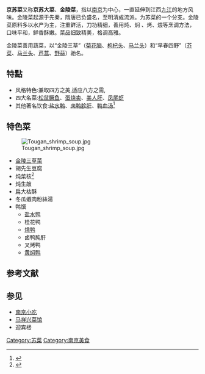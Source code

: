 {{中国菜|hidden=1}}
'''京苏菜'''又称'''京苏大菜'''、'''金陵菜'''，指以[[南京|南京]]为中心，一直延伸到江西[[九江|九江]]的地方风味。金陵菜起源于先秦，隋唐已负盛名，至明清成流派。为苏菜的一个分支。金陵菜原料多以水产为主，注重鲜活，刀功精细，善用炖、焖 、烤、煨等烹调方法，口味平和，鲜香酥嫩。菜品细致精美，格调高雅。

金陵菜善用蔬菜，以“金陵三草”（[[菊花脑|菊花脑]]、[[枸杞头|枸杞头]]、[[马兰头|马兰头]]）和“早春四野”（[[芥菜|芥菜]]、[[马兰头|马兰头]]、[[芦蒿|芦蒿]]、[[野蒜|野蒜]]）驰名。
==特點==
*风格特色:兼取四方之美,适应八方之需,
*四大名菜:[[松鼠鳜鱼|松鼠鳜鱼]]、[[蛋烧卖|蛋烧卖]]、[[美人肝|美人肝]]、[[凤尾虾|凤尾虾]]
*其他著名饮食:[[盐水鸭|盐水鸭]]、[[卤鸭胗肝|卤鸭胗肝]]、[[鸭血汤|鸭血汤]]<ref>{{Cite web |url=http://www.sohu.com/a/241352747_636394 |title=20道南京菜 |accessdate=2019-10-31 |archive-date=2020-11-27 |archive-url=https://web.archive.org/web/20201127124154/https://www.sohu.com/a/241352747_636394 |dead-url=no }}</ref>

==特色菜==
[[File:Tougan_shrimp_soup.jpg|thumb]]
*[[金陵三草菜|金陵三草菜]]
*胡先生豆腐
*炖菜核<ref>{{Cite web |url=http://www.sohu.com/a/303980813_100132429 |title=南京十大菜 |accessdate=2019-10-31 |archive-date=2020-11-27 |archive-url=https://web.archive.org/web/20201127140702/https://www.sohu.com/a/303980813_100132429 |dead-url=no }}</ref>
*炖生敲
*扁大枯酥
*冬瓜蝦肉粉絲湯
*鸭馔
**[[盐水鸭|盐水鸭]]
**桂花鸭
**[[燒鸭|燒鸭]]
**卤鸭肫肝
**叉烤鸭
**[[黄焖鸭|黄焖鸭]]
== 参考文献 ==
{{Reflist}}

== 参见 ==
* [[南京小吃|南京小吃]]
* [[马祥兴菜馆|马祥兴菜馆]]
*迎宾楼
[[Category:苏菜|Category:苏菜]]
[[Category:南京美食|Category:南京美食]]